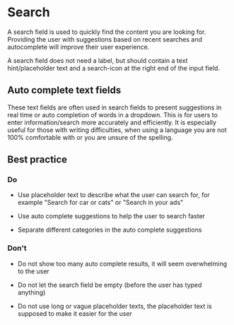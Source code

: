 # Search

A search field is used to quickly find the content you are looking for. Providing the user with suggestions based on recent searches and autocomplete will improve their user experience.  
  
A search field does not need a label, but should contain a text hint/placeholder text and a search-icon at the right end of the input field.  
      

## Auto complete text fields

These text fields are often used in search fields to present suggestions in real time or auto completion of words in a dropdown. This is for users to enter information/search more accurately and efficiently. It is especially useful for those with writing difficulties, when using a language you are not 100% comfortable with or you are unsure of the spelling.


## Best practice


### Do  

-   Use placeholder text to describe what the user can search for, for example "Search for car or cats" or "Search in your ads"  
    
-   Use auto complete suggestions to help the user to search faster  
    
-   Separate different categories in the auto complete suggestions


### Don't  

-   Do not show too many auto complete results, it will seem overwhelming to the user  
    
-   Do not let the search field be empty (before the user has typed anything)  
    
-   Do not use long or vague placeholder texts, the placeholder text is supposed to make it easier for the user  
    
